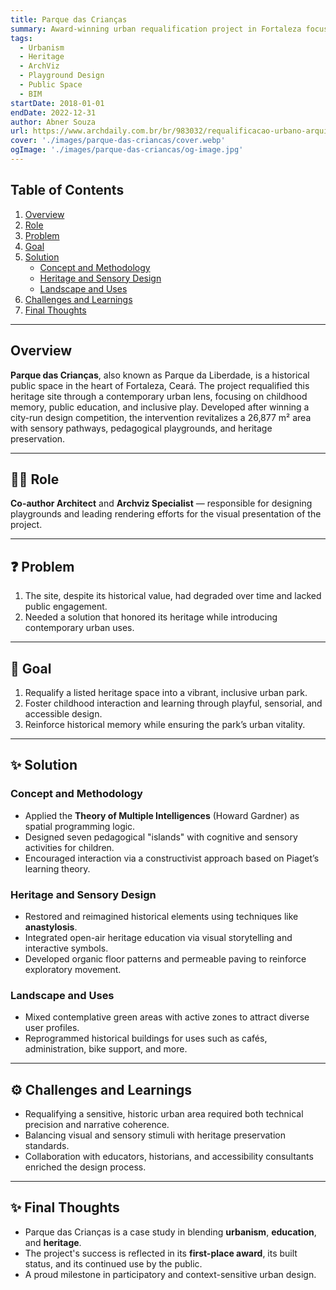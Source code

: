 ```yaml
---
title: Parque das Crianças
summary: Award-winning urban requalification project in Fortaleza focused on heritage, childhood memory, and educational design, developed through a public competition.
tags:
  - Urbanism
  - Heritage
  - ArchViz
  - Playground Design
  - Public Space
  - BIM
startDate: 2018-01-01
endDate: 2022-12-31
author: Abner Souza
url: https://www.archdaily.com.br/br/983032/requalificacao-urbano-arquitetonica-do-parque-da-liberdade-nil-cidade-da-crianca-yuri-nobre-arquitetura-and-urbanismo
cover: './images/parque-das-criancas/cover.webp'
ogImage: './images/parque-das-criancas/og-image.jpg'
---
```


## Table of Contents
1. [Overview](#overview)
2. [Role](#role)
3. [Problem](#problem)
4. [Goal](#goal)
5. [Solution](#solution)
    - [Concept and Methodology](#concept-and-methodology)
    - [Heritage and Sensory Design](#heritage-and-sensory-design)
    - [Landscape and Uses](#landscape-and-uses)
6. [Challenges and Learnings](#challenges-and-learnings)
7. [Final Thoughts](#final-thoughts)

---

## Overview
**Parque das Crianças**, also known as Parque da Liberdade, is a historical public space in the heart of Fortaleza, Ceará. The project requalified this heritage site through a contemporary urban lens, focusing on childhood memory, public education, and inclusive play. Developed after winning a city-run design competition, the intervention revitalizes a 26,877 m² area with sensory pathways, pedagogical playgrounds, and heritage preservation.

---

## 👨‍💻 Role
**Co-author Architect** and **Archviz Specialist** — responsible for designing playgrounds and leading rendering efforts for the visual presentation of the project.

---

## ❓ Problem
1. The site, despite its historical value, had degraded over time and lacked public engagement.
2. Needed a solution that honored its heritage while introducing contemporary urban uses.

---

## 🎯 Goal
1. Requalify a listed heritage space into a vibrant, inclusive urban park.
2. Foster childhood interaction and learning through playful, sensorial, and accessible design.
3. Reinforce historical memory while ensuring the park’s urban vitality.

---

## ✨ Solution

### Concept and Methodology
- Applied the **Theory of Multiple Intelligences** (Howard Gardner) as spatial programming logic.
- Designed seven pedagogical "islands" with cognitive and sensory activities for children.
- Encouraged interaction via a constructivist approach based on Piaget’s learning theory.

### Heritage and Sensory Design
- Restored and reimagined historical elements using techniques like **anastylosis**.
- Integrated open-air heritage education via visual storytelling and interactive symbols.
- Developed organic floor patterns and permeable paving to reinforce exploratory movement.

### Landscape and Uses
- Mixed contemplative green areas with active zones to attract diverse user profiles.
- Reprogrammed historical buildings for uses such as cafés, administration, bike support, and more.

---

## ⚙️ Challenges and Learnings
- Requalifying a sensitive, historic urban area required both technical precision and narrative coherence.
- Balancing visual and sensory stimuli with heritage preservation standards.
- Collaboration with educators, historians, and accessibility consultants enriched the design process.

---

## ✨ Final Thoughts
- Parque das Crianças is a case study in blending **urbanism**, **education**, and **heritage**.
- The project's success is reflected in its **first-place award**, its built status, and its continued use by the public.
- A proud milestone in participatory and context-sensitive urban design.
